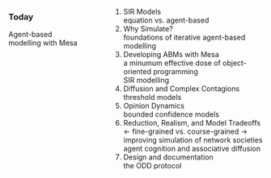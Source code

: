 :::: {.columns}
::: {.column width="30%"}
### Today
Agent-based modelling with [Mesa]{.kn-pink}

<!-- Learning Objectives? -->
:::

::: {.column width="5%"}
:::

::: {.column width="65%"}
1. SIR Models<br>[equation vs. agent-based]{.nord-light}
2. Why Simulate?<br>[foundations of iterative agent-based modelling]{.nord-light}
3. Developing ABMs with Mesa<br>[a minumum effective dose of object-oriented programming<br>SIR modelling]{.nord-light}
4. Diffusion and Complex Contagions<br>[threshold models]{.nord-light}
5. Opinion Dynamics<br>[bounded confidence models]{.nord-light}
6. Reduction, Realism, and Model Tradeoffs<br>[$\longleftarrow$ fine-grained vs. course-grained $\longrightarrow$<br>improving simulation of network societies<br>agent cognition and associative diffusion]{.nord-light}
7. Design and documentation<br>[the ODD protocol]{.nord-light}
:::
::::